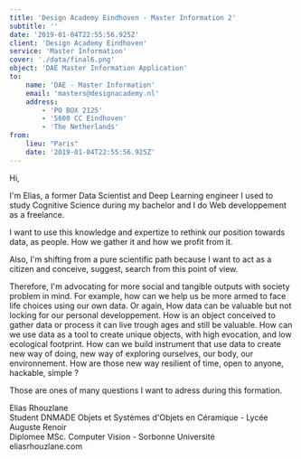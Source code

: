 ```yaml
---
title: 'Design Academy Eindhoven - Master Information 2'
subtitle: ''
date: '2019-01-04T22:55:56.925Z'
client: 'Design Academy Eindhoven'
service: 'Master Information'
cover: './data/final6.png'
object: 'DAE Master Information Application'
to:
    name: 'DAE - Master Information'
    email: 'masters@designacademy.nl'
    address:
        - 'PO BOX 2125'
        - '5600 CC Eindhoven'
        - 'The Netherlands'
from:
    lieu: "Paris"
    date: '2019-01-04T22:55:56.925Z'
---
```


Hi,

I'm Elias, a former Data Scientist and Deep Learning engineer
I used to study Cognitive Science during my bachelor and I do Web developpement as a freelance.

I want to use this knowledge and expertize to rethink our position towards data, as people.
How we gather it and how we profit from it.

Also, I'm shifting from a pure scientific path
because I want to act as a citizen and conceive, suggest, search from this point of view.

Therefore, I'm advocating for more social and tangible outputs with society problem in mind.
For example, how can we help us be more armed to face life choices using our own data. Or again,
How data can be valuable but not locking for our personal developpement. How is an object conceived to gather data or process it can live trough ages and still be valuable. How can we use data as a tool to create unique objects, with high evocation, and low ecological footprint. How can we build instrument that use data to create new way of doing, new way of exploring ourselves, our body, our environnement. How are those new way resilient of time, open to anyone, hackable, simple ?

Those are ones of many questions I want to adress during this formation.

Elias Rhouzlane<br/>
Student DNMADE Objets et Systèmes d'Objets en Céramique - Lycée Auguste Renoir<br/>
Diplomee MSc. Computer Vision - Sorbonne Université<br/>
eliasrhouzlane.com
